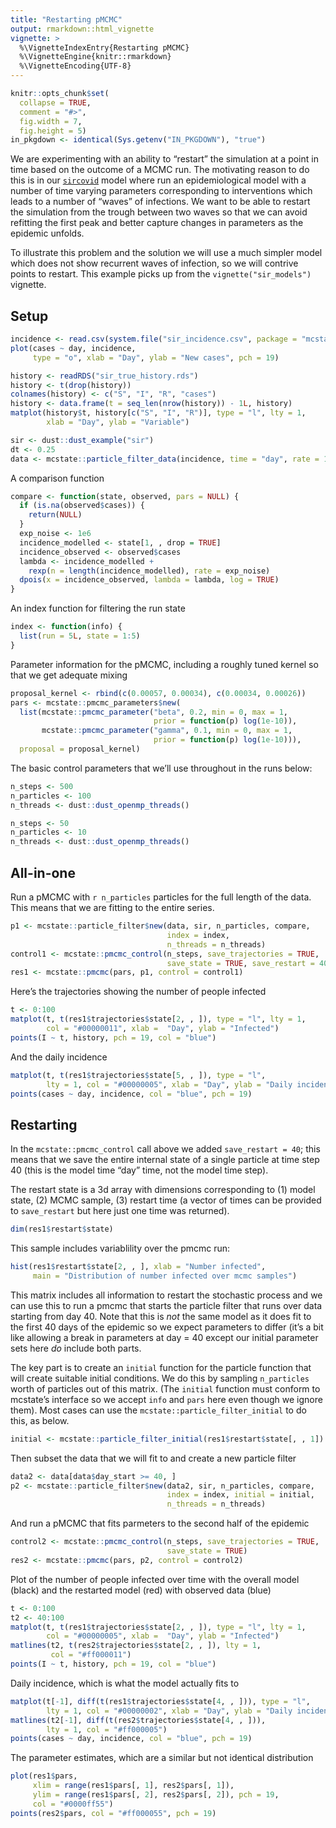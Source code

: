 ```yaml
---
title: "Restarting pMCMC"
output: rmarkdown::html_vignette
vignette: >
  %\VignetteIndexEntry{Restarting pMCMC}
  %\VignetteEngine{knitr::rmarkdown}
  %\VignetteEncoding{UTF-8}
---
```


```r
knitr::opts_chunk$set(
  collapse = TRUE,
  comment = "#>",
  fig.width = 7,
  fig.height = 5)
in_pkgdown <- identical(Sys.getenv("IN_PKGDOWN"), "true")
```

We are experimenting with an ability to "restart" the simulation at a point in time based on the outcome of a MCMC run. The motivating reason to do this is in our [`sircovid`](https://mrc-ide.github.io/sircovid/) model where run an epidemiological model with a number of time varying parameters corresponding to interventions which leads to a number of "waves" of infections. We want to be able to restart the simulation from the trough between two waves so that we can avoid refitting the first peak and better capture changes in parameters as the epidemic unfolds.

To illustrate this problem and the solution we will use a much simpler model which does not show recurrent waves of infection, so we will contrive points to restart.  This example picks up from the `vignette("sir_models")` vignette.

## Setup

```r
incidence <- read.csv(system.file("sir_incidence.csv", package = "mcstate"))
plot(cases ~ day, incidence,
     type = "o", xlab = "Day", ylab = "New cases", pch = 19)
```

```r
history <- readRDS("sir_true_history.rds")
history <- t(drop(history))
colnames(history) <- c("S", "I", "R", "cases")
history <- data.frame(t = seq_len(nrow(history)) - 1L, history)
matplot(history$t, history[c("S", "I", "R")], type = "l", lty = 1,
        xlab = "Day", ylab = "Variable")
```

```r
sir <- dust::dust_example("sir")
dt <- 0.25
data <- mcstate::particle_filter_data(incidence, time = "day", rate = 1 / dt)
```

A comparison function

```r
compare <- function(state, observed, pars = NULL) {
  if (is.na(observed$cases)) {
    return(NULL)
  }
  exp_noise <- 1e6
  incidence_modelled <- state[1, , drop = TRUE]
  incidence_observed <- observed$cases
  lambda <- incidence_modelled +
    rexp(n = length(incidence_modelled), rate = exp_noise)
  dpois(x = incidence_observed, lambda = lambda, log = TRUE)
}
```

An index function for filtering the run state

```r
index <- function(info) {
  list(run = 5L, state = 1:5)
}
```

Parameter information for the pMCMC, including a roughly tuned kernel so that we get adequate mixing

```r
proposal_kernel <- rbind(c(0.00057, 0.00034), c(0.00034, 0.00026))
pars <- mcstate::pmcmc_parameters$new(
  list(mcstate::pmcmc_parameter("beta", 0.2, min = 0, max = 1,
                                prior = function(p) log(1e-10)),
       mcstate::pmcmc_parameter("gamma", 0.1, min = 0, max = 1,
                                prior = function(p) log(1e-10))),
  proposal = proposal_kernel)
```

The basic control parameters that we'll use throughout in the runs below:

```r
n_steps <- 500
n_particles <- 100
n_threads <- dust::dust_openmp_threads()
```

```r
n_steps <- 50
n_particles <- 10
n_threads <- dust::dust_openmp_threads()
```

## All-in-one

Run a pMCMC with `r n_particles` particles for the full length of the data. This means that we are fitting to the entire series.

```r
p1 <- mcstate::particle_filter$new(data, sir, n_particles, compare,
                                   index = index,
                                   n_threads = n_threads)
control1 <- mcstate::pmcmc_control(n_steps, save_trajectories = TRUE,
                                   save_state = TRUE, save_restart = 40)
res1 <- mcstate::pmcmc(pars, p1, control = control1)
```

Here's the trajectories showing the number of people infected

```r
t <- 0:100
matplot(t, t(res1$trajectories$state[2, , ]), type = "l", lty = 1,
        col = "#00000011", xlab =  "Day", ylab = "Infected")
points(I ~ t, history, pch = 19, col = "blue")
```

And the daily incidence

```r
matplot(t, t(res1$trajectories$state[5, , ]), type = "l",
        lty = 1, col = "#00000005", xlab = "Day", ylab = "Daily incidence")
points(cases ~ day, incidence, col = "blue", pch = 19)
```

## Restarting

In the `mcstate::pmcmc_control` call above we added `save_restart = 40`; this means that we save the entire internal state of a single particle at time step 40 (this is the model time "day" time, not the model time step).

The restart state is a 3d array with dimensions corresponding to (1) model state, (2) MCMC sample, (3) restart time (a vector of times can be provided to `save_restart` but here just one time was returned).

```r
dim(res1$restart$state)
```

This sample includes variablility over the pmcmc run:

```r
hist(res1$restart$state[2, , ], xlab = "Number infected",
     main = "Distribution of number infected over mcmc samples")
```

This matrix includes all information to restart the stochastic process and we can use this to run a pmcmc that starts the particle filter that runs over data starting from day 40. Note that this is *not* the same model as it does fit to the first 40 days of the epidemic so we expect parameters to differ (it's a bit like allowing a break in parameters at day = 40 except our initial parameter sets here *do* include both parts.

The key part is to create an `initial` function for the particle function that will create suitable initial conditions. We do this by sampling `n_particles` worth of particles out of this matrix. (The `initial` function must conform to mcstate's interface so we accept `info` and `pars` here even though we ignore them).  Most cases can use the `mcstate::particle_filter_initial` to do this, as below.

```r
initial <- mcstate::particle_filter_initial(res1$restart$state[, , 1])
```

Then subset the data that we will fit to and create a new particle filter

```r
data2 <- data[data$day_start >= 40, ]
p2 <- mcstate::particle_filter$new(data2, sir, n_particles, compare,
                                   index = index, initial = initial,
                                   n_threads = n_threads)
```

And run a pMCMC that fits parmeters to the second half of the epidemic

```r
control2 <- mcstate::pmcmc_control(n_steps, save_trajectories = TRUE,
                                   save_state = TRUE)
res2 <- mcstate::pmcmc(pars, p2, control = control2)
```

Plot of the number of people infected over time with the overall model (black) and the restarted model (red) with observed data (blue)

```r
t <- 0:100
t2 <- 40:100
matplot(t, t(res1$trajectories$state[2, , ]), type = "l", lty = 1,
        col = "#00000005", xlab =  "Day", ylab = "Infected")
matlines(t2, t(res2$trajectories$state[2, , ]), lty = 1,
         col = "#ff000011")
points(I ~ t, history, pch = 19, col = "blue")
```

Daily incidence, which is what the model actually fits to

```r
matplot(t[-1], diff(t(res1$trajectories$state[4, , ])), type = "l",
        lty = 1, col = "#00000002", xlab = "Day", ylab = "Daily incidence")
matlines(t2[-1], diff(t(res2$trajectories$state[4, , ])),
        lty = 1, col = "#ff000005")
points(cases ~ day, incidence, col = "blue", pch = 19)
```

The parameter estimates, which are a similar but not identical distribution

```r
plot(res1$pars,
     xlim = range(res1$pars[, 1], res2$pars[, 1]),
     ylim = range(res1$pars[, 2], res2$pars[, 2]), pch = 19,
     col = "#0000ff55")
points(res2$pars, col = "#ff000055", pch = 19)
```
